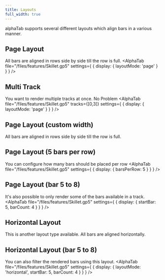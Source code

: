 ```yaml
---
title: Layouts
full_width: true
---
```



alphaTab supports several different layouts which align bars in a various manner. 

## Page Layout
All bars are aligned in rows side by side till the row is full. 
<AlphaTab file="/files/features/Skillet.gp5" settings={ {
	display: { 
		layoutMode: 'page' 
	}
} } />

## Multi Track
You want to render multiple tracks at once. No Problem
<AlphaTab file="/files/features/Skillet.gp5" tracks={[0,3]} settings={ {
	display: { 
		layoutMode: 'page' 
	}
} } />

## Page Layout (custom width)
All bars are aligned in rows side by side till the row is full. 

<div style={ {width: '600px'} }>
<AlphaTab file="/files/features/Skillet.gp5" settings={ { 
	display: { 
		layoutMode: 'page' 
	}
} } />
</div>

## Page Layout (5 bars per row)
You can configure how many bars should be placed per row
<AlphaTab file="/files/features/Skillet.gp5" settings={ {
	display: { 
		barsPerRow: 5 
	}
} } />

## Page Layout (bar 5 to 8)
It's also possible to only render some of the bars available in a track.
<AlphaTab file="/files/features/Skillet.gp5" settings={ {
	display: { 
		startBar: 5, 
		barCount: 4 
	}
} } />

## Horizontal Layout
This is another layout type available. All bars are aligned horizontally.
<div style={ { width: '600px', overflow: 'auto' } }>
<AlphaTab file="/files/features/Skillet.gp5" settings={ {
	display: { 
		layoutMode: 'horizontal' 
	}
} } />
</div>

## Horizontal Layout (bar 5 to 8)
You can also filter the rendered bars using this layout.
<AlphaTab file="/files/features/Skillet.gp5" settings={ {
	display: { 
		layoutMode: 'horizontal',
		startBar: 5,
		barCount: 4
	}
} } />